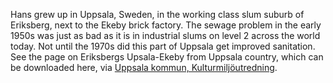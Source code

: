 
Hans grew up in Uppsala, Sweden, in the working class slum suburb of Eriksberg, next to the Ekeby brick factory. The sewage problem in the early 1950s was just as bad as it is in industrial slums on level 2 across the world today. Not until the 1970s did this part of Uppsala get improved sanitation. See the page on Eriksbergs Upsala-Ekeby from Uppsala country, which can be downloaded here, via [Uppsala kommun, Kulturmiljöutredning](http://bygg.uppsala.se/globalassets/uppsala-vaxer/dokument/stadsplanering--utveckling/detaljplanering/samrad_granskning/eriksberg---ekebydalen/5.-kulturmiljoutredning.pdf).